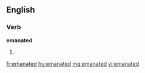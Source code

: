 ==English==

===Verb===
'''emanated'''

# {{past of|[[emanate]]}}

[[fr:emanated]]
[[hu:emanated]]
[[mg:emanated]]
[[vi:emanated]]